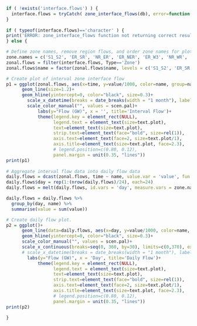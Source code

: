 
```r

if ( !exists('interface.flows') ) {
  interface.flows = tryCatch( zone_interface_flows(db), error=function(cond) {return('ERROR: zone_interface_flows query not returning correct results.')})
}
  
if ( typeof(interface.flows)=='character' ) { 
print('ERROR: zone_interface_flows function not returning correct results.')
} else {

# Define zone names, remove region flows, and order zone names for plotting.
zone.names = c('S1_S2', 'ER_SR', 'NR_ER', 'ER_NER', 'ER_W3', 'NR_WR', 'WR_SR') 
zonal.flows = filter(interface.flows, Type=='Zone') 
zonal.flows$name = factor(zonal.flows$name, levels = c('S1_S2', 'ER_SR', 'NR_ER', 'ER_NER', 'ER_W3', 'NR_WR', 'WR_SR')) 

# Create plot of interval zone interface flow
p1 = ggplot(zonal.flows, aes(x=time, y=value/1000, color=name, group=name))+
      geom_line(size=1.2)+
      geom_hline(yintercept=0, color="black", size=0.3)+
        scale_x_datetime(breaks = date_breaks(width = "1 month"), labels = date_format("%b"), expand = c(0, 0))+
        scale_color_manual("", values = scen.pal)+
            labs(y="Flow (GW)", x = '', title='Interval Flow')+
            theme(legend.key = element_rect(NULL),
                  legend.text = element_text(size=text.plot),
                  text=element_text(size=text.plot),
                  strip.text=element_text(face="bold", size=rel(1)),
                  axis.text=element_text(face=2, size=text.plot/1),
                  axis.title=element_text(size=text.plot, face=2.3),
                  # legend.position=c(0.80, 0.12),
                  panel.margin = unit(0.35, "lines"))
print(p1)
 
# Aggregate interval flow data into daily flow data
daily.flows = dcast(zonal.flows, time ~ name, value.var = 'value', fun.aggregate=mean)
daily.flows$day = rep(1:(nrow(daily.flows)/24), each=24)
daily.flows = melt(daily.flows, id.vars = 'day', measure.vars = zone.names, variable.name = 'name')

daily.flows = daily.flows %>%
  group_by(day, name) %>%
  summarise(value = sum(value))

# Create daily flow plot.
p2 = ggplot()+
      geom_line(data=daily.flows, aes(x=day, y=value/1000, color=name, group=name), size=1.2)+
      geom_hline(yintercept=0, color="black", size=0.3)+
      scale_color_manual("", values = scen.pal)+
      scale_x_continuous(breaks=seq(0, 360, by=30), limits=c(0,370), expand=c(0,0))+
      # scale_x_datetime(breaks = date_breaks(width = "1 month"), labels = date_format("%b %d\n%I %p"), expand = c(0, 0))+
        labs(y="Flow (GW)", x = 'Day', title='Daily Flow')+
            theme(legend.key = element_rect(NULL),
                  legend.text = element_text(size=text.plot),
                  text=element_text(size=text.plot),
                  strip.text=element_text(face="bold", size=rel(1)),
                  axis.text=element_text(face=2, size=text.plot/1),
                  axis.title=element_text(size=text.plot, face=2.3),
                  # legend.position=c(0.80, 0.12),
                  panel.margin = unit(0.35, "lines"))
print(p2)

}
```
